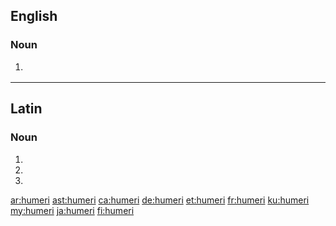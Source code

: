 ==English==

===Noun===
{{head|en|noun plural form}}

# {{context|anatomy|lang=en}} {{plural of|humerus|lang=en}}

----

==Latin==

===Noun===
{{la-noun-form|humerī}}

# {{inflection of|humerus||nom|p|lang=la}}
# {{inflection of|humerus||gen|s|lang=la}}
# {{inflection of|humerus||voc|p|lang=la}}

[[ar:humeri]]
[[ast:humeri]]
[[ca:humeri]]
[[de:humeri]]
[[et:humeri]]
[[fr:humeri]]
[[ku:humeri]]
[[my:humeri]]
[[ja:humeri]]
[[fi:humeri]]